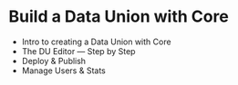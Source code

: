 # Build a Data Union with Core

- Intro to creating a Data Union with Core
- The DU Editor — Step by Step
- Deploy & Publish
- Manage Users & Stats
